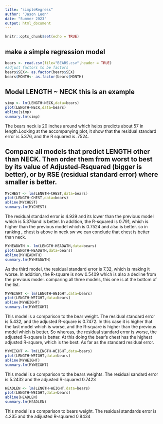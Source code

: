 ```yaml
---
title: "simpleRegress"
author: "Jason Leon"
date: "Summer 2023"
output: html_document
---
```


```r
knitr::opts_chunk$set(echo = TRUE)
```

## make a simple regression model

```r
bears <- read.csv(file="BEARS.csv",header = TRUE)
#adjust factors to be factors
bears$SEX<- as.factor(bears$SEX)
bears$MONTH<- as.factor(bears$MONTH)
```

## Model LENGTH ~ NECK  this is an example  

```r
simp <- lm(LENGTH~NECK,data=bears)
plot(LENGTH~NECK,data=bears)
abline(simp)
summary.lm(simp)
```

The bears neck is 20 inches around which helps predicts about 57 in length.Looking at the accompanying plot, it show that the residual standard error is 5.376, and the R squared is .7524.


## Compare all models that predict LENGTH other than NECK. Then order them from worst to best by its value of Adjusted-Rsquared (bigger is better), or by RSE (residual standard error) where smaller is better. 


```r
MYCHEST <- lm(LENGTH~CHEST,data=bears)
plot(LENGTH~CHEST,data=bears)
abline(MYCHEST)
summary.lm(MYCHEST)
```


The residual standard error is 4.939 and its lower than the previous model which is 5.376and is better. In addition, the R-squared is 0.791, which is higher than the previous model which is 0.7524 and also is better. so in ranking , chest is above in neck sw we can conclude that chest is better than neck.



```r
MYHEADWTH <- lm(LENGTH~HEADWTH,data=bears)
plot(LENGTH~HEADWTH,data=bears)
abline(MYHEADWTH)
summary.lm(MYHEADWTH)
```


As the third model, the residual standard error is 7.32, which is making it worse. In addition, the R-square is now 0.5409 which is also a decline from the previous model. comparing all three models, this one is at the bottom of the list.


```r
MYWEIGHT <- lm(LENGTH~WEIGHT,data=bears)
plot(LENGTH~WEIGHT,data=bears)
abline(MYWEIGHT)
summary.lm(MYWEIGHT)
```

This model is a comparison to the bear weight. The residual standard error is 5.432, and the adjusted R-square is 0.7472. In this case it is higher that the last model which is worse, and the R-square is higher than the previous model which is better. So whereas, the residual standard error is worse, the adjusted R-square is better. At this doing the bear's chest has the highest adjusted R-square, which is the best. As far as the standard residual error.


```r
MYWEIGHT <- lm(LENGTH~WEIGHT,data=bears)
plot(LENGTH~WEIGHT,data=bears)
abline(MYWEIGHT)
summary.lm(MYWEIGHT)
```



This model is a comparison to the bears weights. The residual sandard error is 5.2432 and the adjusted R-squared 0.7423

```r
HEADLEN <- lm(LENGTH~WEIGHT,data=bears)
plot(LENGTH~WEIGHT,data=bears)
abline(HEADLEN)
summary.lm(HEADLEN)
```

This model is a comparison to bears weight. The residual standards error is 4.235 and the adijusted R-squared 0.8434



